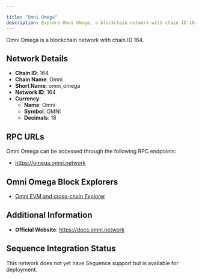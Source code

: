 ```yaml
---

title: "Omni Omega"
description: Explore Omni Omega, a blockchain network with chain ID 164. Learn about its native currency, Omni, and how to interact with the network.
---
```




Omni Omega is a blockchain network with chain ID 164.

## Network Details

- **Chain ID**: 164
- **Chain Name**: Omni
- **Short Name**: omni_omega
- **Network ID**: 164
- **Currency**: 
  - **Name**: Omni
  - **Symbol**: OMNI
  - **Decimals**: 18

## RPC URLs

Omni Omega can be accessed through the following RPC endpoints:

- https://omega.omni.network

## Omni Omega Block Explorers

- [Omni EVM and cross-chain Explorer](https://omega.omniscan.network)

## Additional Information

- **Official Website**: https://docs.omni.network

## Sequence Integration Status

This network does not yet have Sequence support but is available for deployment.
